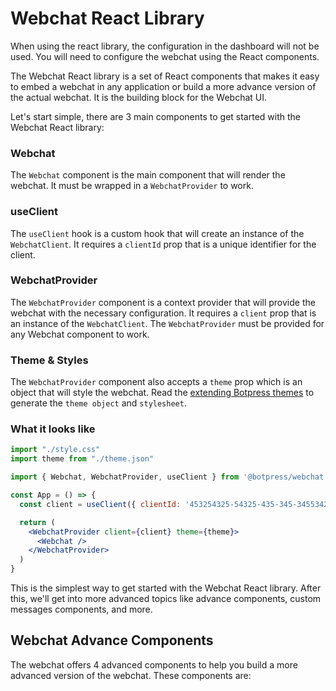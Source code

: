 
# Webchat React Library

<Callout type="warning">
  When using the react library, the configuration in the dashboard will not be used. You will need to configure the webchat using the React components.
</Callout>

The Webchat React library is a set of React components that makes it easy to embed a webchat in any application or build a more advance version of the actual webchat. It is the building block for the Webchat UI.

Let's start simple, there are 3 main components to get started with the Webchat React library:

### Webchat

The `Webchat` component is the main component that will render the webchat. It must be wrapped in a `WebchatProvider` to work.

### useClient

The `useClient` hook is a custom hook that will create an instance of the `WebchatClient`. It requires a `clientId` prop that is a unique identifier for the client.

### WebchatProvider

The `WebchatProvider` component is a context provider that will provide the webchat with the necessary configuration. It requires a `client` prop that is an instance of the `WebchatClient`. The `WebchatProvider` must be provided for any Webchat component to work.

### Theme & Styles

The `WebchatProvider` component also accepts a `theme` prop which is an object that will style the webchat. Read the [extending Botpress themes](theming/extending-botpress-themes) to generate the `theme object` and `stylesheet`.

### What it looks like

```jsx /WebchatProvider/ /Webchat/ /useClient/
import "./style.css"
import theme from "./theme.json"

import { Webchat, WebchatProvider, useClient } from '@botpress/webchat'

const App = () => {
  const client = useClient({ clientId: '453254325-54325-435-345-345534253' })

  return (
    <WebchatProvider client={client} theme={theme}>
      <Webchat />
    </WebchatProvider>
  )
}
```

<Demo example="webchat-react-demo" title="React Library Demo" />

This is the simplest way to get started with the Webchat React library. After this, we'll get into more advanced topics like advance components, custom messages components, and more.

## Webchat Advance Components

The webchat offers 4 advanced components to help you build a more advanced version of the webchat. These components are:

<Cards>
  <Card title="<Message List />" href="react/message-list" />
  <Card title="<Fab />" href="react/fab" />
  <Card title="<Header />" href="react/header" />
  <Card title="<Composer />" href="react/composer" />
</Cards>
